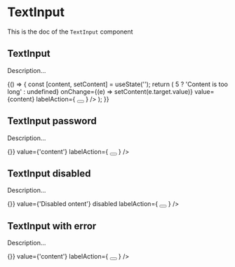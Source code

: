 <!--- TextInput.stories.mdx --->


<Meta title="Design System/Molecules/TextInput" component={TextInput} />

# TextInput

This is the doc of the `TextInput` component

## TextInput

Description...

<Canvas>
  <Story name="base">
    {() => {
      const [content, setContent] = useState('');
      return (
        <Box padding={10}>
          <TextInput
            placeholder="This is a content placeholder"
            label="Content"
            name="content"
            hint="Description line"
            error={content.length > 5 ? 'Content is too long' : undefined}
            onChange={(e) => setContent(e.target.value)}
            value={content}
            labelAction={
              <Tooltip description="Content of the tooltip">
                <button
                  aria-label="Information about the email"
                  style={{ border: 'none', padding: 0, background: 'transparent' }}
                >
                  <HelpIcon aria-hidden={true} />
                </button>
              </Tooltip>
            }
          />
        </Box>
      );
    }}
  </Story>
</Canvas>

## TextInput password

Description...

<Canvas>
  <Story name="password">
    <Box padding={10}>
      <TextInput
        placeholder="This is a password placeholder"
        type="password"
        label="Password"
        name="password"
        hint="Description line"
        onChange={() => {}}
        value={'content'}
        labelAction={
          <Tooltip description="Content of the tooltip">
            <button
              aria-label="Information about the email"
              style={{ border: 'none', padding: 0, background: 'transparent' }}
            >
              <HelpIcon aria-hidden={true} />
            </button>
          </Tooltip>
        }
      />
    </Box>
  </Story>
</Canvas>

## TextInput disabled

Description...

<Canvas>
  <Story name="disabled">
    <Box padding={10}>
      <TextInput
        placeholder="This is a content placeholder"
        label="Content"
        name="content"
        hint="Description line"
        onChange={() => {}}
        value={'Disabled ontent'}
        disabled
        labelAction={
          <Tooltip description="Content of the tooltip">
            <button
              aria-label="Information about the email"
              style={{ border: 'none', padding: 0, background: 'transparent' }}
            >
              <HelpIcon aria-hidden={true} />
            </button>
          </Tooltip>
        }
      />
    </Box>
  </Story>
</Canvas>

## TextInput with error

Description...

<Canvas>
  <Story name="with error">
    <Box padding={10}>
      <TextInput
        placeholder="This is a content placeholder"
        label="Content"
        name="content"
        hint="Description line"
        error={'Content is too long'}
        onChange={() => {}}
        value={'content'}
        labelAction={
          <Tooltip description="Content of the tooltip">
            <button
              aria-label="Information about the email"
              style={{ border: 'none', padding: 0, background: 'transparent' }}
            >
              <HelpIcon aria-hidden={true} />
            </button>
          </Tooltip>
        }
      />
    </Box>
  </Story>
</Canvas>
